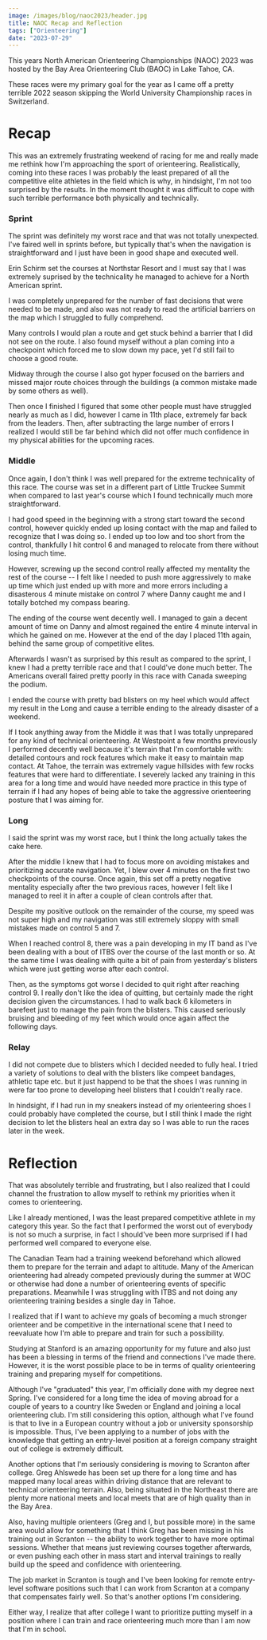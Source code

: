 ```yaml
---
image: /images/blog/naoc2023/header.jpg
title: NAOC Recap and Reflection
tags: ["Orienteering"]
date: "2023-07-29"
---
```


This years North American Orienteering Championships (NAOC) 2023 was hosted by the Bay Area Orienteering Club (BAOC) in Lake Tahoe, CA.

These races were my primary goal for the year as I came off a pretty terrible 2022 season skipping the World University Championship races in Switzerland.

<ResponsiveImage src="/images/blog/naoc2023/clint.jpg" />

# Recap

This was an extremely frustrating weekend of racing for me and really made me rethink how I'm approaching the sport of orienteering. Realistically, coming into these races I was probably the least prepared of all the competitive elite athletes in the field which is why, in hindsight, I'm not too surprised by the results. In the moment thought it was difficult to cope with such terrible performance both physically and technically.

### Sprint

The sprint was definitely my worst race and that was not totally unexpected. I've faired well in sprints before, but typically that's when the navigation is straightforward and I just have been in good shape and executed well.

Erin Schirm set the courses at Northstar Resort and I must say that I was extremely suprised by the technicality he managed to achieve for a North American sprint.

I was completely unprepared for the number of fast decisions that were needed to be made, and also was not ready to read the artificial barriers on the map which I struggled to fully comprehend.

Many controls I would plan a route and get stuck behind a barrier that I did not see on the route. I also found myself without a plan coming into a checkpoint which forced me to slow down my pace, yet I'd still fail to choose a good route.

Midway through the course I also got hyper focused on the barriers and missed major route choices through the buildings (a common mistake made by some others as well).

Then once I finished I figured that some other people must have struggled nearly as much as I did, however I came in 11th place, extremely far back from the leaders. Then, after subtracting the large number of errors I realized I would still be far behind which did not offer much confidence in my physical abilities for the upcoming races.

### Middle

Once again, I don't think I was well prepared for the extreme technicality of this race. The course was set in a different part of Little Truckee Summit when compared to last year's course which I found technically much more straightforward.

I had good speed in the beginning with a strong start toward the second control, however quickly ended up losing contact with the map and failed to recognize that I was doing so. I ended up too low and too short from the control, thankfully I hit control 6 and managed to relocate from there without losing much time.

However, screwing up the second control really affected my mentality the rest of the course -- I felt like I needed to push more aggressively to make up time which just ended up with more and more errors including a disasterous 4 minute mistake on control 7 where Danny caught me and I totally botched my compass bearing.

The ending of the course went decently well. I managed to gain a decent amount of time on Danny and almost regained the entire 4 minute interval in which he gained on me. However at the end of the day I placed 11th again, behind the same group of competitive elites.

Afterwards I wasn't as surprised by this result as compared to the sprint, I knew I had a pretty terrible race and that I could've done much better. The Americans overall faired pretty poorly in this race with Canada sweeping the podium.

I ended the course with pretty bad blisters on my heel which would affect my result in the Long and cause a terrible ending to the already disaster of a weekend.

If I took anything away from the Middle it was that I was totally unprepared for any kind of technical orienteering. At Westpoint a few months previously I performed decently well because it's terrain that I'm comfortable with: detailed contours and rock features which make it easy to maintain map contact. At Tahoe, the terrain was extremely vague hillsides with few rocks features that were hard to differentiate. I severely lacked any training in this area for a long time and would have needed more practice in this type of terrain if I had any hopes of being able to take the aggressive orienteering posture that I was aiming for.

### Long

I said the sprint was my worst race, but I think the long actually takes the cake here.

After the middle I knew that I had to focus more on avoiding mistakes and prioritizing accurate navigation. Yet, I blew over 4 minutes on the first two checkpoints of the course. Once again, this set off a pretty negative mentality especially after the two previous races, however I felt like I managed to reel it in after a couple of clean controls after that.

Despite my positive outlook on the remainder of the course, my speed was not super high and my navigation was still extremely sloppy with small mistakes made on control 5 and 7.

When I reached control 8, there was a pain developing in my IT band as I've been dealing with a bout of ITBS over the course of the last month or so. At the same time I was dealing with quite a bit of pain from yesterday's blisters which were just getting worse after each control.

Then, as the symptoms got worse I decided to quit right after reaching control 9. I really don't like the idea of quitting, but certainly made the right decision given the circumstances. I had to walk back 6 kilometers in barefeet just to manage the pain from the blisters. This caused seriously bruising and bleeding of my feet which would once again affect the following days.

### Relay

I did not compete due to blisters which I decided needed to fully heal. I tried a variety of solutions to deal with the blisters like compeet bandages, athletic tape etc. but it just happend to be that the shoes I was running in were far too prone to developing heel blisters that I couldn't really race.

In hindsight, if I had run in my sneakers instead of my orienteering shoes I could probably have completed the course, but I still think I made the right decision to let the blisters heal an extra day so I was able to run the races later in the week.

<ResponsiveImage src="/images/blog/naoc2023/reflection.jpg" />

# Reflection

That was absolutely terrible and frustrating, but I also realized that I could channel the frustration to allow myself to rethink my priorities when it comes to orienteering.

Like I already mentioned, I was the least prepared competitive athlete in my category this year. So the fact that I performed the worst out of everybody is not so much a surprise, in fact I should've been more surprised if I had performed well compared to everyone else.

The Canadian Team had a training weekend beforehand which allowed them to prepare for the terrain and adapt to altitude. Many of the American orienteering had already competed previously during the summer at WOC or otherwise had done a number of orienteering events of specific preparations. Meanwhile I was struggling with ITBS and not doing any orienteering training besides a single day in Tahoe.

I realized that if I want to achieve my goals of becoming a much stronger orienteer and be competitive in the international scene that I need to reevaluate how I'm able to prepare and train for such a possibility.

Studying at Stanford is an amazing opportunity for my future and also just has been a blessing in terms of the friend and connections I've made there. However, it is the worst possible place to be in terms of quality orienteering training and preparing myself for competitions.

Although I've "graduated" this year, I'm officially done with my degree next Spring. I've considered for a long time the idea of moving abroad for a couple of years to a country like Sweden or England and joining a local orienteering club. I'm still considering this option, although what I've found is that to live in a European country without a job or university sponsorship is impossible. Thus, I've been applying to a number of jobs with the knowledge that getting an entry-level position at a foreign company straight out of college is extremely difficult.

Another options that I'm seriously considering is moving to Scranton after college. Greg Ahlswede has been set up there for a long time and has mapped many local areas within driving distance that are relevant to technical orienteering terrain. Also, being situated in the Northeast there are plenty more national meets and local meets that are of high quality than in the Bay Area.

Also, having multiple orienteers (Greg and I, but possible more) in the same area would allow for something that I think Greg has been missing in his training out in Scranton -- the ability to work together to have more optimal sessions. Whether that means just reviewing courses together afterwards, or even pushing each other in mass start and interval trainings to really build up the speed and confidence with orienteering.

The job market in Scranton is tough and I've been looking for remote entry-level software positions such that I can work from Scranton at a company that compensates fairly well. So that's another options I'm considering.

Either way, I realize that after college I want to prioritize putting myself in a position where I can train and race orienteering much more than I am now that I'm in school.
